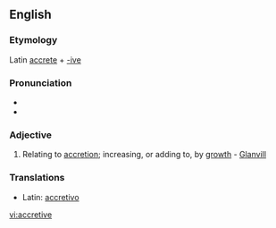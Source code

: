 ==English==

===Etymology===
Latin [[accrete]] + [[-ive]]

===Pronunciation===
*{{IPA|/əˈkriːtɪv/}}
*{{audio|en-us-accretive.ogg|Audio (US)}}

===Adjective===
{{en-adj|-}}

# Relating to [[accretion]]; increasing, or adding to, by [[growth]] - [[Glanvill]]

===Translations===
*Latin: [[accretivo]]

[[vi:accretive]]